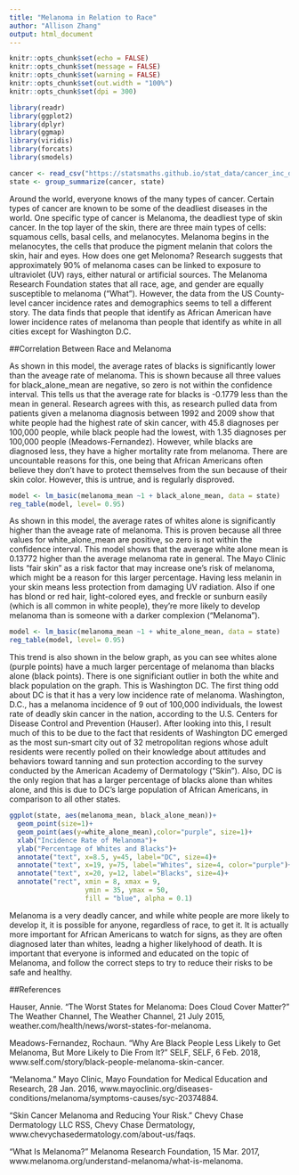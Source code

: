 ```yaml
---
title: "Melanoma in Relation to Race"
author: "Allison Zhang"
output: html_document
---
```

```r
knitr::opts_chunk$set(echo = FALSE)
knitr::opts_chunk$set(message = FALSE)
knitr::opts_chunk$set(warning = FALSE)
knitr::opts_chunk$set(out.width = "100%")
knitr::opts_chunk$set(dpi = 300)

library(readr)
library(ggplot2)
library(dplyr)
library(ggmap)
library(viridis)
library(forcats)
library(smodels)
```


```r
cancer <- read_csv("https://statsmaths.github.io/stat_data/cancer_inc_data.csv")
state <- group_summarize(cancer, state)
```

Around the world, everyone knows of the many types of cancer. Certain types of cancer are known to be some of the deadliest diseases in the world. One specific type of cancer is Melanoma, the deadliest type of skin cancer. In the top layer of the skin, there are three main types of cells: squamous cells, basal cells, and melanocytes. Melanoma begins in the melanocytes,  the cells that produce the pigment melanin that colors the skin, hair and eyes. How does one get Melonoma? Research suggests that approximately 90% of melanoma cases can be linked to exposure to ultraviolet (UV) rays, either natural or artificial sources. The Melanoma Research Foundation states that all race, age, and gender are equally susceptible to melanoma ("What"). However, the data from the US County-level cancer incidence rates and demographics seems to tell a different story. The data finds that people that identify as African American have lower incidence rates of melanoma than people that identify as white in all cities except for Washington D.C.

##Correlation Between Race and Melanoma

As shown in this model, the average rates of blacks is significantly lower than the aveage rate of melanoma. This is shown because all three values for black_alone_mean are negative, so zero is not within the confidence interval. This tells us that the average rate for blacks is -0.1779 less than the mean in general. Research agrees with this, as research pulled data from patients given a melanoma diagnosis between 1992 and 2009 show that white people had the highest rate of skin cancer, with 45.8 diagnoses per 100,000 people, while black people had the lowest, with 1.35 diagnoses per 100,000 people (Meadows-Fernandez). However, while blacks are diagnosed less, they have a higher mortality rate from melanoma. There are uncountable reasons for this, one being that African Americans often believe they don't have to protect themselves from the sun because of their skin color. However, this is untrue, and is regularly disproved.

```r
model <- lm_basic(melanoma_mean ~1 + black_alone_mean, data = state)
reg_table(model, level= 0.95)
```

As shown in this model, the average rates of whites alone is significantly higher than the aveage rate of melanoma. This is proven because all three values for white_alone_mean are positive, so zero is not within the confidence interval. This model shows that the average white alone mean is 0.13772 higher than the average melanoma rate in general. The Mayo Clinic lists "fair skin" as a risk factor that may increase one's risk of melanoma, which might be a reason for this larger percentage. Having less melanin in your skin means less protection from damaging UV radiation. Also if one has blond or red hair, light-colored eyes, and freckle or sunburn easily (which is all common in white people), they're more likely to develop melanoma than is someone with a darker complexion ("Melanoma"). 

```r
model <- lm_basic(melanoma_mean ~1 + white_alone_mean, data = state)
reg_table(model, level= 0.95)
```

This trend is also shown in the below graph, as you can see whites alone (purple points) have a much larger percentage of melanoma than blacks alone (black points). There is one significiant outlier in both the white and black population on the graph. This is Washington DC. The first thing odd about DC is that it has a very low incidence rate of melanoma. Washington, D.C., has a melanoma incidence of 9 out of 100,000 individuals, the lowest rate of deadly skin cancer in the nation, according to the U.S. Centers for Disease Control and Prevention (Hauser). After looking into this, I result much of this to be due to the fact that residents of Washington DC emerged as the most sun-smart city out of 32 metropolitan regions whose adult residents were recently polled on their knowledge about attitudes and behaviors toward tanning and sun protection according to the survey conducted by the American Academy of Dermatology ("Skin"). Also, DC is the only region that has a larger percentage of blacks alone than whites alone, and this is due to DC's large population of African Americans, in comparison to all other states. 

```r
ggplot(state, aes(melanoma_mean, black_alone_mean))+
  geom_point(size=1)+
  geom_point(aes(y=white_alone_mean),color="purple", size=1)+
  xlab("Incidence Rate of Melanoma")+
  ylab("Percentage of Whites and Blacks")+
  annotate("text", x=8.5, y=45, label="DC", size=4)+
  annotate("text", x=19, y=75, label="Whites", size=4, color="purple")+
  annotate("text", x=20, y=12, label="Blacks", size=4)+
  annotate("rect", xmin = 8, xmax = 9,
                   ymin = 35, ymax = 50,
                   fill = "blue", alpha = 0.1)
```

Melanoma is a very deadly cancer, and while white people are more likely to develop it, it is possible for anyone, regardless of race, to get it. It is actually more important for African Americans to watch for signs, as they are often diagnosed later than whites, leadng a higher likelyhood of death. It is important that everyone is informed and educated on the topic of Melanoma, and follow the correct steps to try to reduce their risks to be safe and healthy. 

##References

Hauser, Annie. “The Worst States for Melanoma: Does Cloud Cover Matter?” The Weather Channel, The Weather Channel, 21 July 2015, weather.com/health/news/worst-states-for-melanoma.

Meadows-Fernandez, Rochaun. “Why Are Black People Less Likely to Get Melanoma, But More Likely to Die From It?” SELF, SELF, 6 Feb. 2018, www.self.com/story/black-people-melanoma-skin-cancer.

“Melanoma.” Mayo Clinic, Mayo Foundation for Medical Education and Research, 28 Jan. 2016, www.mayoclinic.org/diseases-conditions/melanoma/symptoms-causes/syc-20374884.

“Skin Cancer Melanoma and Reducing Your Risk.” Chevy Chase Dermatology LLC RSS, Chevy Chase Dermatology, www.chevychasedermatology.com/about-us/faqs.

“What Is Melanoma?” Melanoma Research Foundation, 15 Mar. 2017, www.melanoma.org/understand-melanoma/what-is-melanoma.
